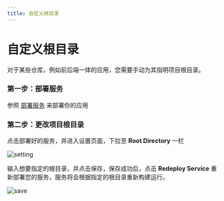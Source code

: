 ```yaml
---
title: 自定义根目录
---
```


# 自定义根目录

对于某些仓库，例如前后端一体的应用，您需要手动为其指明项目根目录。

### 第一步：部署服务

参照 [部署服务](/zh-CN/get-started) 来部署你的应用

### 第二步：更改项目根目录

点击部署好的服务，并进入设置页面，下拉至 **Root Directory** 一栏

![setting](/deploy/root-directory/setting.png)

输入想要指定的根目录，并点击保存，保存成功后，点击 **Redeploy Service** 重新部署您的服务，服务将会根据指定的根目录重新构建运行。

![save](/deploy/root-directory/save.png)
